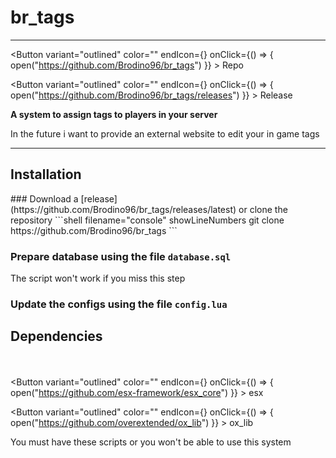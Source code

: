 
# br_tags

***

<Button variant="outlined" color="" endIcon={<GitHubIcon />} onClick={() => { open("https://github.com/Brodino96/br_tags") }} > 
  Repo
</Button>

<Button variant="outlined" color="" endIcon={<ReleaseIcon />} onClick={() => { open("https://github.com/Brodino96/br_tags/releases") }} > 
  Release
</Button>

**A system to assign tags to players in your server**

<Callout type="info">
  In the future i want to provide an external website to edit your in game tags
</Callout>

***

<FileTree>
  <FileTree.Folder name="client">
    <FileTree.File name="main.lua" />
    <FileTree.File name="nui.lua" />
  </FileTree.Folder>
  <FileTree.Folder name="server">
    <FileTree.File name="database.lua" />
    <FileTree.File name="main.lua" />
    <FileTree.File name="menu.lua" />
  </FileTree.Folder>
    <FileTree.Folder name="web">
    <FileTree.File name="index.html" />
    <FileTree.File name="script.js" />
    <FileTree.File name="style.css" />
  </FileTree.Folder>
  <FileTree.File name="config.lua" />
  <FileTree.File name="database.sql" />
  <FileTree.File name="fxmanifest.lua                        " />
</FileTree>

## Installation

<Steps>
### Download a [release](https://github.com/Brodino96/br_tags/releases/latest) or clone the repository
```shell filename="console" showLineNumbers
git clone https://github.com/Brodino96/br_tags
```

### Prepare database using the file `database.sql`
<Callout type="error" emoji="️🚫">
  The script won't work if you miss this step
</Callout>

### Update the configs using the file `config.lua`

</Steps>

## Dependencies
<br/><br/>
<Button variant="outlined" color="" endIcon={<GitHubIcon />} onClick={() => { open("https://github.com/esx-framework/esx_core") }} > 
  esx
</Button>

<Button variant="outlined" color="" endIcon={<GitHubIcon />} onClick={() => { open("https://github.com/overextended/ox_lib") }} > 
  ox_lib
</Button>

You must have these scripts or you won't be able to use this system